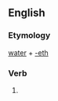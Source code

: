 ==English==

===Etymology===
[[water]] + [[-eth]]

===Verb===
{{en-verb form}}

# {{en-archaic third-person singular of|water}}